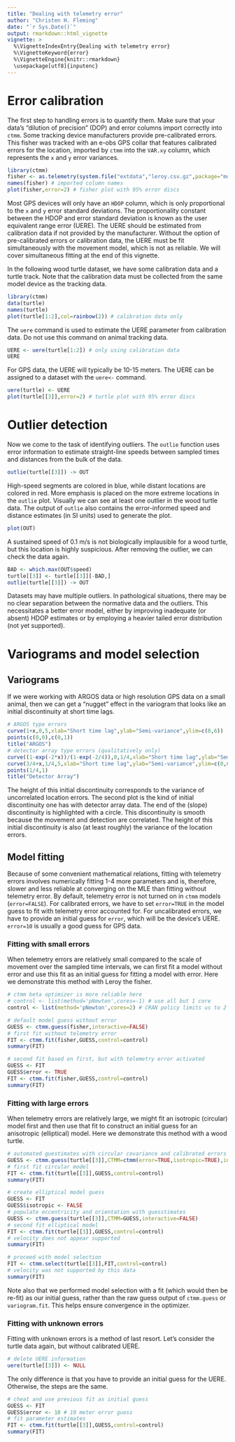 ```yaml
---
title: "Dealing with telemetry error"
author: "Christen H. Fleming"
date: "`r Sys.Date()`"
output: rmarkdown::html_vignette
vignette: >
  %\VignetteIndexEntry{Dealing with telemetry error}
  %\VignetteKeyword{error}
  %\VignetteEngine{knitr::rmarkdown}
  \usepackage[utf8]{inputenc}
---
```


# Error calibration

The first step to handling errors is to quantify them. Make sure that your data's "dilution of precision" (DOP) and error columns import correctly into `ctmm`. Some tracking device manufacturers provide pre-calibrated errors. This fisher was tracked with an e-obs GPS collar that features calibrated errors for the location, imported by `ctmm` into the `VAR.xy` column, which represents the `x` and `y` error variances.

```r
library(ctmm)
fisher <- as.telemetry(system.file("extdata","leroy.csv.gz",package="move"))
names(fisher) # imported column names
plot(fisher,error=2) # fisher plot with 95% error discs
```

Most GPS devices will only have an `HDOP` column, which is only proportional to the `x` and `y` error standard deviations. The proportionality constant between the HDOP and error standard deviation is known as the user equivalent range error (UERE). The UERE should be estimated from calibration data if not provided by the manufacturer. Without the option of pre-calibrated errors or calibration data, the UERE must be fit simultaneously with the movement model, which is not as reliable. We will cover simultaneous fitting at the end of this vignette.

In the following wood turtle dataset, we have some calibration data and a turtle track. Note that the calibration data must be collected from the same model device as the tracking data.

```r
library(ctmm)
data(turtle)
names(turtle)
plot(turtle[1:2],col=rainbow(2)) # calibration data only
```

The `uere` command is used to estimate the UERE parameter from calibration data. Do not use this command on animal tracking data.

```r
UERE <- uere(turtle[1:2]) # only using calibration data
UERE
```

For GPS data, the UERE will typically be 10-15 meters. The UERE can be assigned to a dataset with the `uere<-` command.

```r
uere(turtle) <- UERE
plot(turtle[[3]],error=2) # turtle plot with 95% error discs
```

# Outlier detection

Now we come to the task of identifying outliers. The `outlie` function uses error information to estimate straight-line speeds between sampled times and distances from the bulk of the data.

```r
outlie(turtle[[3]]) -> OUT
```

High-speed segments are colored in blue, while distant locations are colored in red. More emphasis is placed on the more extreme locations in the `outlie` plot. Visually we can see at least one outlier in the wood turtle data. The output of `outlie` also contains the error-informed speed and distance estimates (in SI units) used to generate the plot.

```r
plot(OUT)
```

A sustained speed of 0.1 m/s is not biologically implausible for a wood turtle, but this location is highly suspicious. After removing the outlier, we can check the data again.

```r
BAD <- which.max(OUT$speed)
turtle[[3]] <- turtle[[3]][-BAD,]
outlie(turtle[[3]]) -> OUT
```

Datasets may have multiple outliers. In pathological situations, there may be no clear separation between the normative data and the outliers. This necessitates a better error model, either by improving inadequate (or absent) HDOP estimates or by employing a heavier tailed error distribution (not yet supported).

# Variograms and model selection

## Variograms

If we were working with ARGOS data or high resolution GPS data on a small animal, then we can get a "nugget" effect in the variogram that looks like an initial discontinuity at short time lags.

```r
# ARGOS type errors
curve(1+x,0,5,xlab="Short time lag",ylab="Semi-variance",ylim=c(0,6))
points(c(0,0),c(0,1))
title("ARGOS")
# detector array type errors (qualitatively only)
curve((1-exp(-2*x))/(1-exp(-2/4)),0,1/4,xlab="Short time lag",ylab="Semi-variance",ylim=c(0,6),xlim=c(0,5),add=FALSE)
curve(3/4+x,1/4,5,xlab="Short time lag",ylab="Semi-variance",ylim=c(0,6),add=TRUE,xlim=c(0,5))
points(1/4,1)
title("Detector Array")
```

The height of this initial discontinuity corresponds to the variance of uncorrelated location errors. The second plot is the kind of initial discontinuity one has with detector array data. The end of the (slope) discontinuity is highlighted with a circle. This discontinuity is smooth because the movement and detection are correlated. The height of this initial discontinuity is also (at least roughly) the variance of the location errors.

## Model fitting

Because of some convenient mathematical relations, fitting with telemetry errors involves numerically fitting 1-4 more parameters and is, therefore, slower and less reliable at converging on the MLE than fitting without telemetry error. By default, telemetry error is not turned on in `ctmm` models (`error=FALSE`). For calibrated errors, we have to set `error=TRUE` in the model guess to fit with telemetry error accounted for. For uncalibrated errors, we have to provide an initial guess for `error`, which will be the device's UERE. `error=10` is usually a good guess for GPS data.

### Fitting with small errors

When telemetry errors are relatively small compared to the scale of movement over the sampled time intervals, we can first fit a model without error and use this fit as an initial guess for fitting a model with error. Here we demonstrate this method with Leroy the fisher.

```r
# ctmm beta optimizer is more reliable here
# control <- list(method='pNewton',cores=-1) # use all but 1 core
control <- list(method='pNewton',cores=2) # CRAN policy limits us to 2 processes

# default model guess without error
GUESS <- ctmm.guess(fisher,interactive=FALSE)
# first fit without telemetry error
FIT <- ctmm.fit(fisher,GUESS,control=control)
summary(FIT)

# second fit based on first, but with telemetry error activated
GUESS <- FIT
GUESS$error <- TRUE
FIT <- ctmm.fit(fisher,GUESS,control=control)
summary(FIT)
```

### Fitting with large errors

When telemetry errors are relatively large, we might fit an isotropic (circular) model first and then use that fit to construct an initial guess for an anisotropic (elliptical) model. Here we demonstrate this method with a wood turtle.

```r
# automated guestimates with circular covariance and calibrated errors
GUESS <- ctmm.guess(turtle[[3]],CTMM=ctmm(error=TRUE,isotropic=TRUE),interactive=FALSE)
# first fit circular model
FIT <- ctmm.fit(turtle[[3]],GUESS,control=control)
summary(FIT)

# create elliptical model guess
GUESS <- FIT
GUESS$isotropic <- FALSE
# populate eccentricity and orientation with guesstimates
GUESS <- ctmm.guess(turtle[[3]],CTMM=GUESS,interactive=FALSE)
# second fit elliptical model
FIT <- ctmm.fit(turtle[[3]],GUESS,control=control)
# velocity does not appear supported
summary(FIT)

# proceed with model selection
FIT <- ctmm.select(turtle[[3]],FIT,control=control)
# velocity was not supported by this data
summary(FIT)
```

Note also that we performed model selection with a fit (which would then be re-fit) as our initial guess, rather than the raw guess output of `ctmm.guess` or `variogram.fit`. This helps ensure convergence in the optimizer.

### Fitting with unknown errors

Fitting with unknown errors is a method of last resort. Let's consider the turtle data again, but without calibrated UERE.

```r
# delete UERE information
uere(turtle[[3]]) <- NULL
```

The only difference is that you have to provide an initial guess for the UERE. Otherwise, the steps are the same.

```r
# cheat and use previous fit as initial guess
GUESS <- FIT
GUESS$error <- 10 # 10 meter error guess
# fit parameter estimates
FIT <- ctmm.fit(turtle[[3]],GUESS,control=control)
summary(FIT)
```


